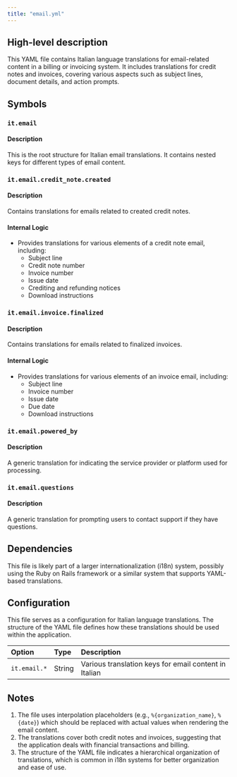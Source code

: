 ```yaml
---
title: "email.yml"
---
```


## High-level description
This YAML file contains Italian language translations for email-related content in a billing or invoicing system. It includes translations for credit notes and invoices, covering various aspects such as subject lines, document details, and action prompts.

## Symbols

### `it.email`
#### Description
This is the root structure for Italian email translations. It contains nested keys for different types of email content.

### `it.email.credit_note.created`
#### Description
Contains translations for emails related to created credit notes.

#### Internal Logic
- Provides translations for various elements of a credit note email, including:
  - Subject line
  - Credit note number
  - Invoice number
  - Issue date
  - Crediting and refunding notices
  - Download instructions

### `it.email.invoice.finalized`
#### Description
Contains translations for emails related to finalized invoices.

#### Internal Logic
- Provides translations for various elements of an invoice email, including:
  - Subject line
  - Invoice number
  - Issue date
  - Due date
  - Download instructions

### `it.email.powered_by`
#### Description
A generic translation for indicating the service provider or platform used for processing.

### `it.email.questions`
#### Description
A generic translation for prompting users to contact support if they have questions.

## Dependencies
This file is likely part of a larger internationalization (i18n) system, possibly using the Ruby on Rails framework or a similar system that supports YAML-based translations.

## Configuration
This file serves as a configuration for Italian language translations. The structure of the YAML file defines how these translations should be used within the application.

| Option | Type | Description |
|:-------|:-----|:------------|
| `it.email.*` | String | Various translation keys for email content in Italian |

## Notes
1. The file uses interpolation placeholders (e.g., `%{organization_name}`, `%{date}`) which should be replaced with actual values when rendering the email content.
2. The translations cover both credit notes and invoices, suggesting that the application deals with financial transactions and billing.
3. The structure of the YAML file indicates a hierarchical organization of translations, which is common in i18n systems for better organization and ease of use.